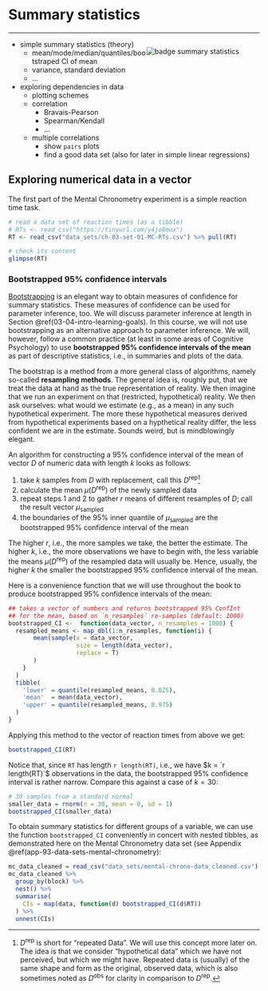 # Summary statistics

<hr>

<div style = "float:right; width:45%;">
<img src="visuals/badge-summary-statistics.png" alt="badge summary statistics">  
</div>  

- simple summary statistics (theory)
  - mean/mode/median/quantiles/bootstraped CI of mean
  - variance, standard deviation
  - ...
- exploring dependencies in data
  - plotting schemes
  - correlation
    - Bravais-Pearson
    - Spearman/Kendall
    - ...
  - multiple correlations
    - show `pairs` plots
    - find a good data set (also for later in simple linear regressions)


## Exploring numerical data in a vector {#02-02-exploring}

The first part of the Mental Chronometry experiment is a simple reaction time task.

```r
# read a data set of reaction times (as a tibble)
# RTs <- read_csv("https://tinyurl.com/y4jo8mox")
RT <- read_csv("data_sets/ch-03-set-01-MC-RTs.csv") %>% pull(RT)

# check its content
glimpse(RT)
```

### Bootstrapped 95% confidence intervals

[Bootstrapping](https://en.wikipedia.org/wiki/Bootstrapping_(statistics)) is an elegant way to obtain measures of confidence for summary statistics. These measures of confidence can be used for parameter inference, too. We will discuss parameter inference at length in Section \@ref(03-04-intro-learning-goals). In this course, we will not use bootstrapping as an alternative approach to parameter inference. We will, however, follow a common practice (at least in some areas of Cognitive Psychology) to use **bootstrapped 95% confidence intervals of the mean** as part of descriptive statistics, i.e., in summaries and plots of the data.

The bootstrap is a method from a more general class of algorithms, namely so-called **resampling methods**. The general idea is, roughly put, that we treat the data at hand as the true representation of reality. We then imagine that we run an experiment on that (restricted, hypothetical) reality. We then ask ourselves: what would we estimate (e.g., as a mean) in any such hypothetical experiment. The more these hypothetical measures derived from hypothetical experiments based on a hypthetical reality differ, the less confident we are in the estimate. Sounds weird, but is mindblowingly elegant.

An algorithm for constructing a 95% confidence interval of the mean of vector $D$ of numeric data with length $k$ looks as follows:

1. take $k$ samples from $D$ with replacement, call this $D^{\textrm{rep}}$^[$D^{\textrm{rep}}$ is short for "repeated Data". We will use this concept more later on. The idea is that we consider "hypothetical data" which we have not perceived, but which we might have. Repeated data is (usually) of the same shape and form as the original, observed data, which is also sometimes noted as $D^{\textrm{obs}}$ for clarity in comparison to $D^{\textrm{rep}}$.]
2. calculate the mean $\mu(D^{\textrm{rep}})$ of the newly sampled data
3. repeat steps 1 and 2 to gather $r$ means of different resamples of $D$; call the result vector $\mu_{\textrm{sampled}}$
4. the boundaries of the 95% inner quantile of $\mu_{\textrm{sampled}}$ are the bootstrapped 95% confidence interval of the mean

The higher $r$, i.e., the more samples we take, the better the estimate. The higher $k$, i.e., the more observations we have to begin with, the less variable the means $\mu(D^{\textrm{rep}})$ of the resampled data will usually be. Hence, usually, the higher $k$ the smaller the bootstrapped 95% confidence interval of the mean.

Here is a convenience function that we will use throughout the book to produce bootstrapped 95% confidence intervals of the mean:

```r
## takes a vector of numbers and returns bootstrapped 95% ConfInt
## for the mean, based on `n_resamples` re-samples (default: 1000)
bootstrapped_CI <-  function(data_vector, n_resamples = 1000) {
  resampled_means <- map_dbl(1:n_resamples, function(i) {
       mean(sample(x = data_vector, 
                   size = length(data_vector), 
                   replace = T)
       )
    }
  )
  tibble(
    'lower' = quantile(resampled_means, 0.025),
    'mean'  = mean(data_vector),
    'upper' = quantile(resampled_means, 0.975)
  ) 
}
```

Applying this method to the vector of reaction times from above we get:

```r
bootstrapped_CI(RT)
```

Notice that, since `RT` has length `r length(RT)`, i.e., we have $k = `r length(RT)`$ observations in the data, the bootstrapped 95% confidence interval is rather narrow. Compare this against a case of $k = 30$:

```r
# 30 samples from a standard normal
smaller_data = rnorm(n = 30, mean = 0, sd = 1)
bootstrapped_CI(smaller_data)
```

To obtain summary statistics for different groups of a variable, we can use the function `bootstrapped_CI` conveniently in concert with nested tibbles, as demonstrated here on the Mental Chronometry data set (see Appendix \@ref(app-93-data-sets-mental-chronometry):

```r
mc_data_cleaned = read_csv("data_sets/mental-chrono-data_cleaned.csv") 
mc_data_cleaned %>%
  group_by(block) %>%
  nest() %>% 
  summarise(
    CIs = map(data, function(d) bootstrapped_CI(d$RT))
  ) %>% 
  unnest(CIs)
```

<!-- Homework: -->
<!-- - calculate bs 95% CI for vector [1,2,3] by hand! -->
